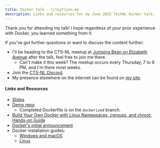 ```yaml
---
title: Docker Talk - rileyflynn.me
description: Links and resources for my June 2025 TechNL Docker talk.
---
```



<Layout title="Docker Talk - rileyflynn.me" description="Links and resources for my June 2025 talk on Docker for TechNL.">
    <Command command="kubectl get talk docker --output=markdown" />
<Prose>
    
Thank you for attending my talk! I hope regardless of your prior experience with Docker, you learned something from it.

If you've got further questions or want to discuss the content further:

- I'll be heading to the CTS-NL meetup at [Jumping Bean on Elizabeth Avenue](https://maps.app.goo.gl/kYZtadT5uXdfazm86) after the talk, feel free to join me there.
    - Can't make it this week? The meetup occurs every Thursday, 7 to 9 PM, and I'm there most weeks.
- Join the [CTS-NL Discord](http://discord.ctsnl.ca).
- My presence elsewhere on the internet can be found on [my site](https://rileyflynn.me).

#### Links and Resources
- [Slides](https://i.bootleg.technology/docker-talk-slides.pdf)
- [Demo repo](https://github.com/nint8835/docker-talk-demo/)
  - Completed Dockerfile is on the `dockerized` branch.
- [Build Your Own Docker with Linux Namespaces, cgroups, and chroot: Hands-on Guide](https://akashrajpurohit.com/blog/build-your-own-docker-with-linux-namespaces-cgroups-and-chroot-handson-guide/)
- [Docker's initial announcement](https://www.youtube.com/watch?v=9xciauwbsuo)
- Docker installation guides:
  - [Windows and macOS](https://docs.docker.com/get-started/get-docker/)
  - [Linux](https://docs.docker.com/engine/install/)

</Prose>
</Layout>
